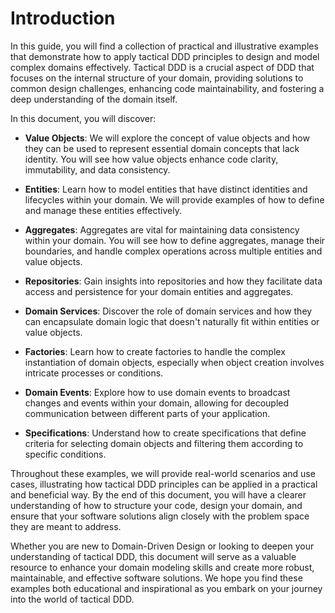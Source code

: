 # Introduction

In this guide, you will find a collection of practical and illustrative examples that demonstrate how to apply tactical DDD principles to design and model complex domains effectively. Tactical DDD is a crucial aspect of DDD that focuses on the internal structure of your domain, providing solutions to common design challenges, enhancing code maintainability, and fostering a deep understanding of the domain itself.

In this document, you will discover:

- **Value Objects**: We will explore the concept of value objects and how they can be used to represent essential domain concepts that lack identity. You will see how value objects enhance code clarity, immutability, and data consistency.

- **Entities**: Learn how to model entities that have distinct identities and lifecycles within your domain. We will provide examples of how to define and manage these entities effectively.

- **Aggregates**: Aggregates are vital for maintaining data consistency within your domain. You will see how to define aggregates, manage their boundaries, and handle complex operations across multiple entities and value objects.

- **Repositories**: Gain insights into repositories and how they facilitate data access and persistence for your domain entities and aggregates.

- **Domain Services**: Discover the role of domain services and how they can encapsulate domain logic that doesn't naturally fit within entities or value objects.

- **Factories**: Learn how to create factories to handle the complex instantiation of domain objects, especially when object creation involves intricate processes or conditions.

- **Domain Events**: Explore how to use domain events to broadcast changes and events within your domain, allowing for decoupled communication between different parts of your application.

- **Specifications**: Understand how to create specifications that define criteria for selecting domain objects and filtering them according to specific conditions.

Throughout these examples, we will provide real-world scenarios and use cases, illustrating how tactical DDD principles can be applied in a practical and beneficial way. By the end of this document, you will have a clearer understanding of how to structure your code, design your domain, and ensure that your software solutions align closely with the problem space they are meant to address.

Whether you are new to Domain-Driven Design or looking to deepen your understanding of tactical DDD, this document will serve as a valuable resource to enhance your domain modeling skills and create more robust, maintainable, and effective software solutions. We hope you find these examples both educational and inspirational as you embark on your journey into the world of tactical DDD.
